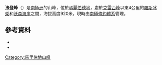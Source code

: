 {{coord|85|29|S|142|43|W|source:GNIS|display=title}}

'''法登峰'''（{{lang-en|Fadden Peak}}）是[[南極洲|南極洲]]的山峰，位於[[瑪麗伯德地|瑪麗伯德地]]，處於[[克雷西峰|克雷西峰]]以東4公里的[[羅斯冰架|羅斯冰架]]和[[沃森海崖|沃森海崖]]之間，海拔高度920米，現時由[[南極條約體系|南極條約體系]]管理。

==參考資料==
*{{cite gnis | type = antarid | id = 4723| name = Fadden Peak | accessdate = 2012-03-13}}
*{{usgs-gazetteer|id=4723}}

{{DEFAULTSORT:Fadden Peak}}
[[Category:馬里伯地山峰|Category:馬里伯地山峰]]


{{MarieByrdLand-geo-stub}}